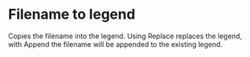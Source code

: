 # Filename to legend

Copies the filename into the legend. Using Replace replaces the legend, with Append the filename will be appended to the existing legend.